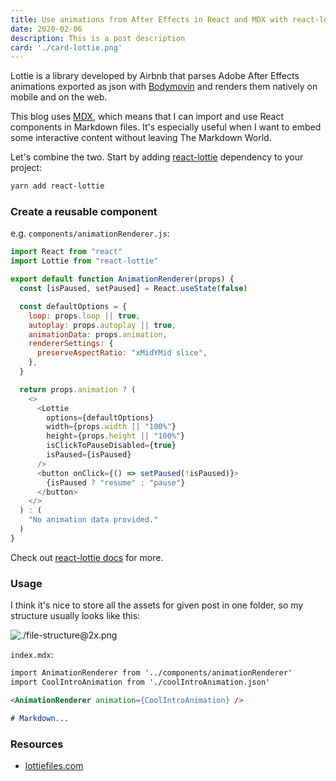 ```yaml
---
title: Use animations from After Effects in React and MDX with react-lottie
date: 2020-02-06
description: This is a post description
card: './card-lottie.png'
---
```


<div style={{maxWidth: 500, margin: '0 auto'}}>
<AnimationRenderer animation={TransformAnimation} width={'100%'} height={'480px'} />
</div>

Lottie is a library developed by Airbnb that parses Adobe After Effects animations exported as json with [Bodymovin](https://aescripts.com/bodymovin/) and renders them natively on mobile and on the web. 

This blog uses [MDX](https://mdxjs.com/), which means that I can import and use React components in Markdown files. It's especially useful when I want to embed some interactive content without leaving The Markdown World.

Let's combine the two. Start by adding [react-lottie](https://www.npmjs.com/package/react-lottie) dependency to your project:

```bash
yarn add react-lottie
```

### Create a reusable component 

e.g. `components/animationRenderer.js`:

```js
import React from "react"
import Lottie from "react-lottie"

export default function AnimationRenderer(props) {
  const [isPaused, setPaused] = React.useState(false)

  const defaultOptions = {
    loop: props.loop || true,
    autoplay: props.autoplay || true,
    animationData: props.animation,
    rendererSettings: {
      preserveAspectRatio: "xMidYMid slice",
    },
  }

  return props.animation ? (
    <>
      <Lottie
        options={defaultOptions}
        width={props.width || "100%"}
        height={props.height || "100%"}
        isClickToPauseDisabled={true}
        isPaused={isPaused}
      />
      <button onClick={() => setPaused(!isPaused)}>
        {isPaused ? "resume" : "pause"}
      </button>
    </>
  ) : (
    "No animation data provided."
  )
}
```

Check out [react-lottie docs](https://github.com/chenqingspring/react-lottie#readme) for more.

### Usage

I think it's nice to store all the assets for given post in one folder, so my structure usually looks like this:

![./file-structure@2x.png](./file-structure@2x.png)


`index.mdx`:

```md
import AnimationRenderer from '../components/animationRenderer'
import CoolIntroAnimation from './coolIntroAnimation.json'

<AnimationRenderer animation={CoolIntroAnimation} />

# Markdown...

```

### Resources

- [lottiefiles.com](https://lottiefiles.com/)